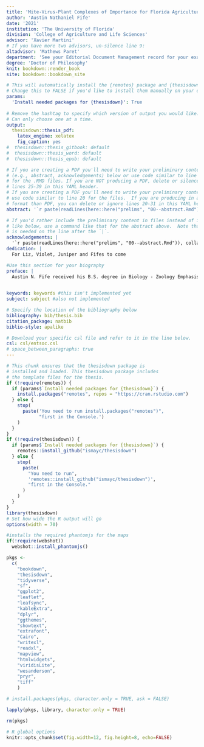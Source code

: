 ---
title: 'Mite-Virus-Plant Complexes of Importance for Florida Agriculture: Early Detection, Chemical Ecology and Biocontrol of *Phyllocoptes fructiphilus* and *Brevipalpus californicus*'
author: 'Austin Nathaniel Fife'
date: '2021'
institution: 'The University of Florida'
division: 'College of Agriculture and Life Sciences'
advisor: 'Xavier Martini'
# If you have more two advisors, un-silence line 9:
altadvisor: 'Mathews Paret'
department: 'See your Editorial Document Management record for your exact major'
degree: 'Doctor of Philosophy'
knit: bookdown::render_book
site: bookdown::bookdown_site

# This will automatically install the {remotes} package and {thesisdown}
# Change this to FALSE if you'd like to install them manually on your own.
params:
  'Install needed packages for {thesisdown}': True
  
# Remove the hashtag to specify which version of output you would like.
# Can only choose one at a time.
output:
  thesisdown::thesis_pdf:
    latex_engine: xelatex
    fig_caption: yes
#  thesisdown::thesis_gitbook: default         
#  thesisdown::thesis_word: default
#  thesisdown::thesis_epub: default

# If you are creating a PDF you'll need to write your preliminary content 
# (e.g., abstract, acknowledgements) below or use code similar to line 25-26 
# for the .RMD files. If you are NOT producing a PDF, delete or silence
# lines 25-39 in this YAML header.
# If you are creating a PDF you'll need to write your preliminary content here or
# use code similar to line 20 for the files.  If you are producing in a different
# format than PDF, you can delete or ignore lines 20-31 in this YAML header.
abstract: '`r paste(readLines(here::here("prelims", "00--abstract.Rmd")), collapse = "\n  ")`' 

# If you'd rather include the preliminary content in files instead of inline
# like below, use a command like that for the abstract above.  Note that a tab 
# is needed on the line after the `|`.
acknowledgements: |
  '`r paste(readLines(here::here("prelims", "00--abstract.Rmd")), collapse = "\n  ")`'
dedication: |
  For Liz, Violet, Juniper and Fifes to come

#Use this section for your biography
preface: |
  Austin N. Fife received his B.S. degree in Biology - Zoology Emphasis at Brigham Young University - Idaho at Rexburg, a M.S. in Entomology at the University of Idaho at Moscow, and a Ph.D. in Entomology at the University of Florida, Gainesville, where he specialized in acarology, biological control, chemical ecology, vector biology and plant-pathogen-arthropod interactions. He loves to spend time outdoors with his wife Liz and his two daughters Violet and Juniper.

  
keywords: keywords #this isn't implemented yet
subject: subject #also not implemented

# Specify the location of the bibliography below
bibliography: bib/thesis.bib
citation_package: natbib
biblio-style: apalike

# Download your specific csl file and refer to it in the line below.
csl: csl/entsoc.csl
# space_between_paragraphs: true
---

<!--
Above is the YAML (YAML Ain't Markup Language) header that includes a lot of 
metadata used to produce the document.  Be careful with spacing in this header!
If you'd prefer to not include a Dedication, for example, simply delete the section entirely, or silence them (add # before each line). 
If you have other LaTeX packages you would like to include, delete the # before header-includes and list the packages after hyphens on new lines.
If you'd like to include a comment that won't be produced in your resulting file enclose it in a block like this.
If you receive a duplicate label error after knitting, make sure to delete the index.Rmd file and then knit again.
-->

```{r include_packages, include=FALSE}
# This chunk ensures that the thesisdown package is
# installed and loaded. This thesisdown package includes
# the template files for the thesis.
if (!require(remotes)) {
  if (params$`Install needed packages for {thesisdown}`) {
    install.packages("remotes", repos = "https://cran.rstudio.com")
  } else {
    stop(
      paste('You need to run install.packages("remotes")",
            "first in the Console.')
    )
  }
}
if (!require(thesisdown)) {
  if (params$`Install needed packages for {thesisdown}`) {
    remotes::install_github("ismayc/thesisdown")
  } else {
    stop(
      paste(
        "You need to run",
        'remotes::install_github("ismayc/thesisdown")',
        "first in the Console."
      )
    )
  }
}
library(thesisdown)
# Set how wide the R output will go
options(width = 70)

#installs the required phantomjs for the maps
if(!require(webshot))
  webshot::install_phantomjs()

pkgs <-
  c(
    "bookdown",
    "thesisdown",
    "tidyverse",
    "sf",
    "ggplot2",
    "leaflet",
    "leafsync",
    "kableExtra",
    "dplyr",
    "ggthemes",
    "showtext",
    "extrafont",
    "Cairo",
    "writexl",
    "readxl",
    "mapview",
    "htmlwidgets",
    "viridisLite",
    "wesanderson",
    "pryr",
    "tiff"
    )

# install.packages(pkgs, character.only = TRUE, ask = FALSE)

lapply(pkgs, library, character.only = TRUE)

rm(pkgs)

# R global options
knitr::opts_chunk$set(fig.width=12, fig.height=8, echo=FALSE)
```

 
<!--
The acknowledgments, preface, dedication, and abstract are added into the PDF
version automatically by inputting them in the YAML at the top of this file.
The following code chunks do not work.
-->

<!-- ```{r prelims, eval=!knitr::is_latex_output(), child=here::here("prelims", "00--prelim.Rmd")} -->
<!-- ``` -->

<!-- ```{r abstract, eval=!knitr::is_latex_output(), child=here::here("prelims", "00--abstract.Rmd")} -->
<!-- ``` -->

<!-- The {.unnumbered} option here means that the introduction will be 
"Chapter 0." You can also use {-} for no numbers on chapters.
-->
